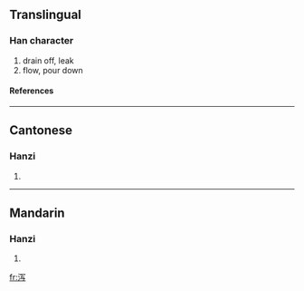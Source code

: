 {{see|瀉}}

==Translingual==
===Han character===
{{Han char|rn=85|rad=水|as=05|sn=8|four=|canj=水月卜一 (EBYM)}}
# drain off, leak
# flow, pour down
====References====
{{Han ref|kx=0619.121|hdz=31595.020|uh=6CFB|ud=27899}}

----
==Cantonese==
===Hanzi===
{{yue-hanzi|jyut=|y=se3}}
# {{defn|Cantonese}}

----
==Mandarin==
===Hanzi===
{{cmn-hanzi|tra=瀉|pin=[[bō]] ([[bo1]]), [[xiè]] ([[xie4]])|wg=po<sup>1</sup>, hsieh<sup>4</sup>}}
# {{defn|Mandarin}}

[[fr:泻]]